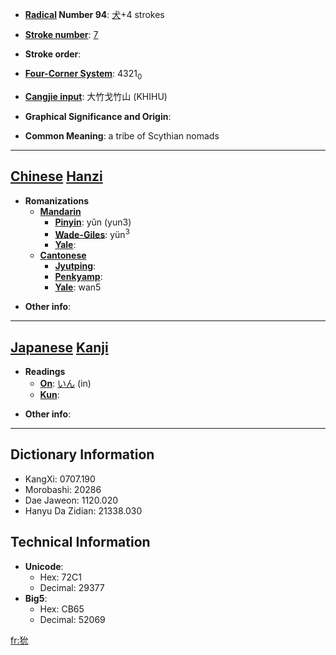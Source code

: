 * '''[[Wiktionary:Chinese radical index| Radical]] Number 94''': [[Wiktionary:Chinese radical index 犬|犬]]+4 strokes

* '''[[Wiktionary:Chinese total strokes index|Stroke number]]''': [[Wiktionary:Chinese total strokes index 7|7]]

* '''Stroke order''': 

* '''[[Wiktionary:Chinese four corner index|Four-Corner System]]''': 4321<sub>0</sub>

* '''[[Wiktionary:Chinese Cangjie index|Cangjie input]]''': 大竹戈竹山 (KHIHU)

* '''Graphical Significance and Origin''': 

* '''Common Meaning''': a tribe of Scythian nomads

----

== [[Chinese]] [[Hanzi]] ==

* '''Romanizations'''
** '''[[Mandarin]]'''
*** '''[[Pinyin]]''': yǔn (yun3)
*** '''[[Wade-Giles]]''': yün<sup>3</sup>
*** '''[[Yale]]''': 
** '''[[Cantonese]]'''
*** '''[[Jyutping]]''':
*** '''[[Penkyamp]]''': 
*** '''[[Yale]]''': wan5

* '''Other info''': 

----

== [[Japanese]] [[Kanji]] ==

* '''Readings'''
** '''[[On]]''': [[いん]] (in)
** '''[[Kun]]''': 

* '''Other info''':  

----

== Dictionary Information ==

* KangXi: 0707.190
* Morobashi: 20286
* Dae Jaweon: 1120.020
* Hanyu Da Zidian: 21338.030

== Technical Information ==

* '''Unicode''':
** Hex: 72C1
** Decimal: 29377
* '''Big5''':
** Hex: CB65
** Decimal: 52069

[[fr:狁]]